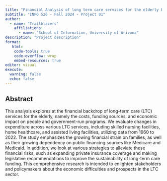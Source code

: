 ---
title: "Financial Analysis of long term care services for the elderly beings"
subtitle: "INFO 526 - Fall 2024 - Project 01"
author: 
  - name: "Trailblazers"
    affiliations:
      - name: "School of Information, University of Arizona"
description: "Project description"
format:
   html:
    code-tools: true
    code-overflow: wrap
    embed-resources: true
editor: visual
execute:
  warning: false
  echo: false
---

## Abstract

This analysis explores at the financial backdrop of long-term care (LTC) services for the elderly, namely the costs, funding sources, and economic impact on people and government-run programs. We evaluate changes in expenditure across various LTC services, including skilled nursing facilities, home healthcare, and assisted living facilities, utilizing data from 1960 to 2022. The study emphasizes the growing financial strain on families, as well as their growing dependency on public financing sources like Medicare and Medicaid. In addition, we look at various strategies to alleviate these financial risks, such as expanding private insurance coverage and making legislative recommendations to improve the sustainability of long-term care funding. This comprehensive research is intended to enlighten stakeholders and policymakers about the economic difficulties and prospects in the LTC sector.
